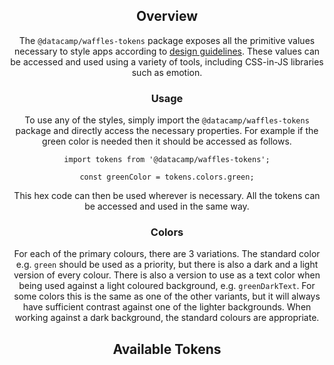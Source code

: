 

<Header
  pageTitle="Tokens"
  overview="The primitive values used to style anything and everything."
/>

<Section>

## Overview

The `@datacamp/waffles-tokens` package exposes all the primitive values necessary to style apps according to [design guidelines](https://www.figma.com/file/Flh00IKR70ff0bRvFW2Iou/%5BDC%5D-Design-Guidelines-Exploration?node-id=376%3A1144). These values can be accessed and used using a variety of tools, including CSS-in-JS libraries such as emotion.

### Usage

To use any of the styles, simply import the `@datacamp/waffles-tokens` package and directly access the necessary properties. For example if the green color is needed then it should be accessed as follows.

```
import tokens from '@datacamp/waffles-tokens';

const greenColor = tokens.colors.green;
```

This hex code can then be used wherever is necessary. All the tokens can be accessed and used in the same way.

### Colors

For each of the primary colours, there are 3 variations. The standard color e.g. `green` should be used as a priority, but there is also a dark and a light version of every colour. There is also a version to use as a text color when being used against a light coloured background, e.g. `greenDarkText`. For some colors this is the same as one of the other variants, but it will always have sufficient contrast against one of the lighter backgrounds. When working against a dark background, the standard colours are appropriate.

</Section>

<Section>

## Available Tokens

<FormattedTokens />

</Section>
